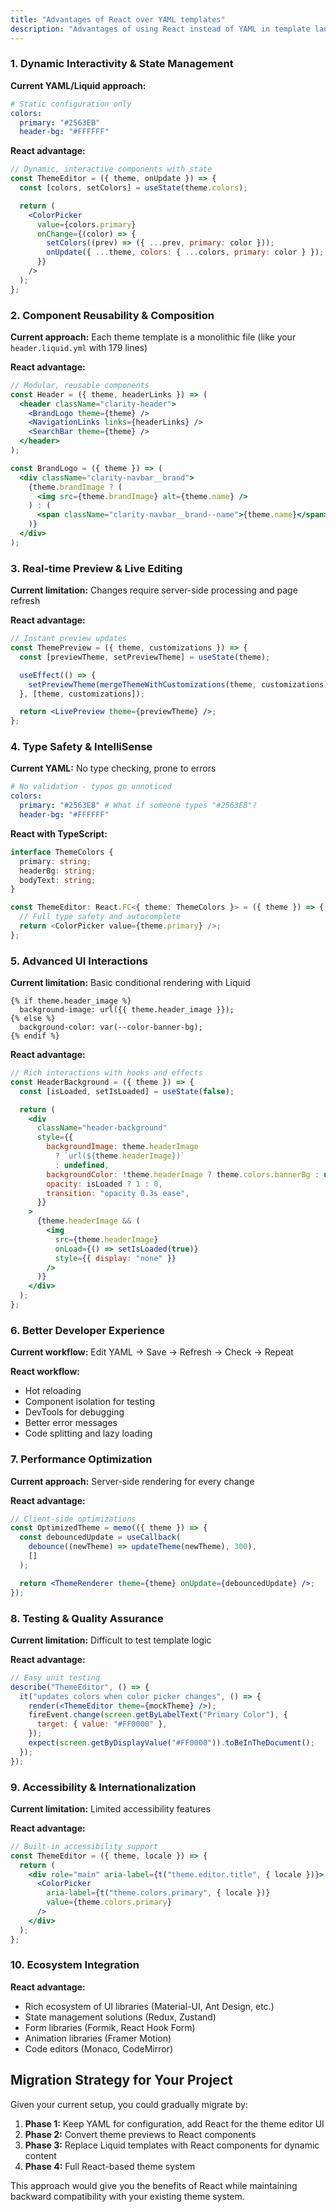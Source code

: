 ```yaml
---
title: "Advantages of React over YAML templates"
description: "Advantages of using React instead of YAML in template languages"
---
```


### 1. **Dynamic Interactivity & State Management**

**Current YAML/Liquid approach:**

```yaml
# Static configuration only
colors:
  primary: "#2563EB"
  header-bg: "#FFFFFF"
```

**React advantage:**

```jsx
// Dynamic, interactive components with state
const ThemeEditor = ({ theme, onUpdate }) => {
  const [colors, setColors] = useState(theme.colors);

  return (
    <ColorPicker
      value={colors.primary}
      onChange={(color) => {
        setColors((prev) => ({ ...prev, primary: color }));
        onUpdate({ ...theme, colors: { ...colors, primary: color } });
      }}
    />
  );
};
```

### 2. **Component Reusability & Composition**

**Current approach:** Each theme template is a monolithic file (like your `header.liquid.yml` with 179 lines)

**React advantage:**

```jsx
// Modular, reusable components
const Header = ({ theme, headerLinks }) => (
  <header className="clarity-header">
    <BrandLogo theme={theme} />
    <NavigationLinks links={headerLinks} />
    <SearchBar theme={theme} />
  </header>
);

const BrandLogo = ({ theme }) => (
  <div className="clarity-navbar__brand">
    {theme.brandImage ? (
      <img src={theme.brandImage} alt={theme.name} />
    ) : (
      <span className="clarity-navbar__brand--name">{theme.name}</span>
    )}
  </div>
);
```

### 3. **Real-time Preview & Live Editing**

**Current limitation:** Changes require server-side processing and page refresh

**React advantage:**

```jsx
// Instant preview updates
const ThemePreview = ({ theme, customizations }) => {
  const [previewTheme, setPreviewTheme] = useState(theme);

  useEffect(() => {
    setPreviewTheme(mergeThemeWithCustomizations(theme, customizations));
  }, [theme, customizations]);

  return <LivePreview theme={previewTheme} />;
};
```

### 4. **Type Safety & IntelliSense**

**Current YAML:** No type checking, prone to errors

```yaml
# No validation - typos go unnoticed
colors:
  primary: "#2563EB" # What if someone types "#2563EB"?
  header-bg: "#FFFFFF"
```

**React with TypeScript:**

```typescript
interface ThemeColors {
  primary: string;
  headerBg: string;
  bodyText: string;
}

const ThemeEditor: React.FC<{ theme: ThemeColors }> = ({ theme }) => {
  // Full type safety and autocomplete
  return <ColorPicker value={theme.primary} />;
};
```

### 5. **Advanced UI Interactions**

**Current limitation:** Basic conditional rendering with Liquid

```liquid
{% if theme.header_image %}
  background-image: url({{ theme.header_image }});
{% else %}
  background-color: var(--color-banner-bg);
{% endif %}
```

**React advantage:**

```jsx
// Rich interactions with hooks and effects
const HeaderBackground = ({ theme }) => {
  const [isLoaded, setIsLoaded] = useState(false);

  return (
    <div
      className="header-background"
      style={{
        backgroundImage: theme.headerImage
          ? `url(${theme.headerImage})`
          : undefined,
        backgroundColor: !theme.headerImage ? theme.colors.bannerBg : undefined,
        opacity: isLoaded ? 1 : 0,
        transition: "opacity 0.3s ease",
      }}
    >
      {theme.headerImage && (
        <img
          src={theme.headerImage}
          onLoad={() => setIsLoaded(true)}
          style={{ display: "none" }}
        />
      )}
    </div>
  );
};
```

### 6. **Better Developer Experience**

**Current workflow:** Edit YAML → Save → Refresh → Check → Repeat

**React workflow:**

- Hot reloading
- Component isolation for testing
- DevTools for debugging
- Better error messages
- Code splitting and lazy loading

### 7. **Performance Optimization**

**Current approach:** Server-side rendering for every change

**React advantage:**

```jsx
// Client-side optimizations
const OptimizedTheme = memo(({ theme }) => {
  const debouncedUpdate = useCallback(
    debounce((newTheme) => updateTheme(newTheme), 300),
    []
  );

  return <ThemeRenderer theme={theme} onUpdate={debouncedUpdate} />;
});
```

### 8. **Testing & Quality Assurance**

**Current limitation:** Difficult to test template logic

**React advantage:**

```jsx
// Easy unit testing
describe("ThemeEditor", () => {
  it("updates colors when color picker changes", () => {
    render(<ThemeEditor theme={mockTheme} />);
    fireEvent.change(screen.getByLabelText("Primary Color"), {
      target: { value: "#FF0000" },
    });
    expect(screen.getByDisplayValue("#FF0000")).toBeInTheDocument();
  });
});
```

### 9. **Accessibility & Internationalization**

**Current limitation:** Limited accessibility features

**React advantage:**

```jsx
// Built-in accessibility support
const ThemeEditor = ({ theme, locale }) => {
  return (
    <div role="main" aria-label={t("theme.editor.title", { locale })}>
      <ColorPicker
        aria-label={t("theme.colors.primary", { locale })}
        value={theme.colors.primary}
      />
    </div>
  );
};
```

### 10. **Ecosystem Integration**

**React advantage:**

- Rich ecosystem of UI libraries (Material-UI, Ant Design, etc.)
- State management solutions (Redux, Zustand)
- Form libraries (Formik, React Hook Form)
- Animation libraries (Framer Motion)
- Code editors (Monaco, CodeMirror)

## Migration Strategy for Your Project

Given your current setup, you could gradually migrate by:

1. **Phase 1:** Keep YAML for configuration, add React for the theme editor UI
2. **Phase 2:** Convert theme previews to React components
3. **Phase 3:** Replace Liquid templates with React components for dynamic content
4. **Phase 4:** Full React-based theme system

This approach would give you the benefits of React while maintaining backward compatibility with your existing theme system.